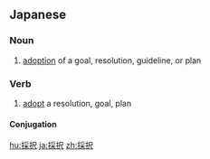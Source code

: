 ==Japanese==
{{ja-kanjitab|さい|たく|yomi=on}}

===Noun===
{{ja-noun|さいたく}}

# [[adoption]] of a goal, resolution, guideline, or plan

===Verb===
{{ja-verb-suru|tr=trans|さいたく}}

# [[adopt]] a resolution, goal, plan
#: {{ja-usex|決議を採択する|けつぎ を さいたく する|adopt a resolution}}

====Conjugation====
{{ja-suru|さいたく}}

[[hu:採択]]
[[ja:採択]]
[[zh:採択]]